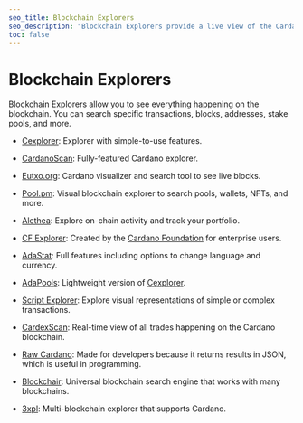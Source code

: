 ```yaml
---
seo_title: Blockchain Explorers
seo_description: "Blockchain Explorers provide a live view of the Cardano network: transactions, balances, blocks, staking, and nfts. Search for an address or transaction."
toc: false
---
```


# Blockchain Explorers

Blockchain Explorers allow you to see everything happening on the blockchain. You can search specific transactions, blocks, addresses, stake pools, and more.

- [Cexplorer](https://cexplorer.io/): Explorer with simple-to-use features.

- [CardanoScan](https://cardanoscan.io/): Fully-featured Cardano explorer.

- [Eutxo.org](https://eutxo.org/): Cardano visualizer and search tool to see live blocks.

- [Pool.pm](https://pool.pm/): Visual blockchain explorer to search pools, wallets, NFTs, and more.

- [Alethea](https://alethea.io/): Explore on-chain activity and track your portfolio.

- [CF Explorer](https://beta.explorer.cardano.org/en/): Created by the [Cardano Foundation](https://cardanofoundation.org/) for enterprise users.

- [AdaStat](https://adastat.net/): Full features including options to change language and currency.

- [AdaPools](https://adapools.org/): Lightweight version of [Cexplorer](https://cexplorer.io/).

- [Script Explorer](https://www.script-explorer.com/): Explore visual representations of simple or complex transactions.

- [CardexScan](https://cardexscan.com/): Real-time view of all trades happening on the Cardano blockchain.

- [Raw Cardano](https://rawcardano.app/): Made for developers because it returns results in JSON, which is useful in programming.

- [Blockchair](https://blockchair.com/cardano): Universal blockchain search engine that works with many blockchains.

- [3xpl](https://3xpl.com/cardano): Multi-blockchain explorer that supports Cardano.
